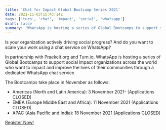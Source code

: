 ```yaml
---
title: 'Chat for Impact Global Bootcamp Series 2021'
date: 2021-11-03T15:43:14Z
tags: ['turn', 'chat', 'impact', 'social', 'whatsapp']
draft: false
summary: 'WhatsApp is hosting a series of Global Bootcamps to support social impact organizations across the world.'
---
```


Is your organization actively driving social progress? And do you want to scale your work using a chat service on WhatsApp?

In partnership with Praekelt.org and Turn.io, WhatsApp is hosting a series of Global Bootcamps to support social impact organizations across the world who want to impact and improve the lives of their communities through a dedicated WhatsApp chat service.

The Bootcamps take place in November as follows:

- Americas (North and Latin America): 3 November 2021- (Applications CLOSED)
- EMEA (Europe Middle East and Africa): 11 November 2021 (Applications CLOSED)
- APAC (Asia Pacific and India): 18 November 2021 (Applications CLOSED)

[Register Now!](https://www.turn.io/bootcamp/chat-for-impact-global-bootcamp-series-2021)